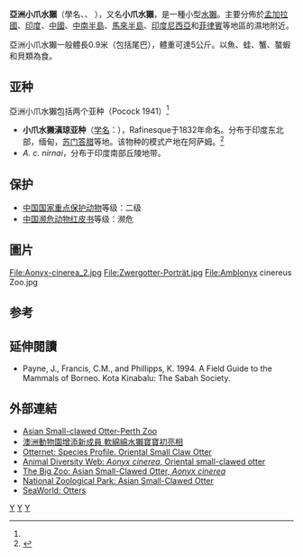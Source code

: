 {{Speciesbox
| genus = Aonyx
| species = cinerea
| status = VU
| status_system = iucn3.1
| status_ref = <ref name=iucn>{{IUCN2008|assessors=Hussain SA & de Silva PK|year=2008|id=44166|title=Aonyx cinereus|downloaded=2008-5-6}}</ref>
| image = Otter - melbourne zoo.jpg
| authority = {{lang|la|[[约翰·卡尔·威廉·伊利格|Illiger]], 1815}}
| synonyms = ''{{lang|la|Amblonyx cinereus}}''<br>''{{lang|la|Aonyx cinereus}}''<br>''{{lang|la|Amblonyx cinerea}}''
| range_map = Oriental Small-clawed Otter area.png
| range_map_caption = 亞洲小爪水獺分佈地區
}}

'''亞洲小爪水獺'''（學名''{{lang|la|Aonyx cinerea}}''、{{lang|la|oriental small-clawed otter}}、 {{lang|la|Asian small-clawed otter}}），又名'''小爪水獺'''，是一種小型[[水獺|水獺]]。主要分佈於[[孟加拉國|孟加拉國]]、[[印度|印度]]、[[中國|中國]]、[[中南半島|中南半島]]、[[馬來半島|馬來半島]]、[[印度尼西亞|印度尼西亞]]和[[菲律賓|菲律賓]]等地區的濕地附近。

亞洲小爪水獺一般體長0.9米（包括尾巴），體重可達5公斤。以魚、蛙、蟹、螯蝦和貝類為食。

== 亚种 ==
亞洲小爪水獺包括两个亚种（Pocock 1941）<ref name=iucn/>
* '''小爪水獭滇琼亚种'''（[[学名|学名]]：{{lang|la|''Aonyx cinerea concolor''}}），Rafinesque于1832年命名。分布于印度东北部，缅甸，[[苏门答腊|苏门答腊]]等地。该物种的模式产地在阿萨姆。<ref name='id414'>{{cite web| url =http://www.bioinfo.cn/db05/BjdwSpecies.php?action=view&id=414| title =小爪水獭滇琼亚种| work =《中国动物物种编目数据库》| publisher =中国科学院微生物研究所| author =中国科学院动物研究所| accessdate =2009-03-27| deadurl =yes| archiveurl =https://web.archive.org/web/20160305022542/http://www.bioinfo.cn/db05/BjdwSpecies.php?action=view&id=414| archivedate =2016-03-05}}</ref>
* ''A. c. nirnai''，分布于印度南部丘陵地带。

==保护==
*[[中國國家重點保護野生動物名錄|中国国家重点保护动物]]等级：二级
*[[中国濒危动物红皮书|中国濒危动物红皮书]]等级：濒危

== 圖片 ==
<gallery>
File:Aonyx-cinerea_2.jpg
File:Zwergotter-Porträt.jpg
File:Amblonyx cinereus Zoo.jpg
</gallery>

== 参考 ==
{{reflist}}

==延伸閱讀==
{{refbegin}}
*Payne, J., Francis, C.M., and Phillipps, K. 1994. A Field Guide to the Mammals of Borneo. Kota Kinabalu: The Sabah Society.
{{refend}}

==外部連結==
{{commons|Aonyx  cinerea}}
*[https://web.archive.org/web/20130709074024/http://www.perthzoo.wa.gov.au/animals-plants/asia/rainforest/asian-small-clawed-otter/ Asian Small-clawed Otter-Perth Zoo]
*[http://www.ettoday.net/news/20120918/104006.htm 澳洲動物園增添新成員 軟綿綿水獺寶寶初亮相] {{Wayback|url=http://www.ettoday.net/news/20120918/104006.htm |date=20150907062231 }}
* [https://web.archive.org/web/20160307105606/http://www.otternet.com/species/smalclaw.htm Otternet: Species Profile. Oriental Small Claw Otter]
* [http://animaldiversity.ummz.umich.edu/site/accounts/information/Aonyx_cinerea.html Animal Diversity Web: ''Aonyx cinerea'', Oriental small-clawed otter]{{Wayback|url=http://animaldiversity.ummz.umich.edu/site/accounts/information/Aonyx_cinerea.html |date=20080725074855 }}
* [https://web.archive.org/web/20081204073558/http://www.thebigzoo.com/Animals/Asian_Small-Clawed_Otter.asp The Big Zoo: Asian Small-Clawed Otter, ''Aonyx cinerea'']
* [http://nationalzoo.si.edu/Animals/AsiaTrail/SmallClawedOtters/ National Zoological Park: Asian Small-Clawed Otter] {{Wayback|url=http://nationalzoo.si.edu/Animals/AsiaTrail/SmallClawedOtters/ |date=20160810023419 }}
* [http://www.seaworld.org/animal-info/info-books/otters/index.htm SeaWorld: Otters] {{Wayback|url=http://www.seaworld.org/animal-info/info-books/otters/index.htm |date=20131017221259 }}
{{Taxonbar|from=Q244277}}

[[Category:小爪水獺屬|Y]]
[[Category:1815年描述的动物|Y]]
[[Category:中国国家二级保护动物|Y]]